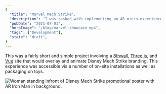 ```yaml
---
{
  "title": "Marvel Mech Strike",
  "description": "I was tasked with implementing an AR micro-experience for the sale of a new line of Marvel toys.",
  "pubDate": "2021-07-01",
  "heroImage": "/blog/marvel-showcase.mp4",
  "tags": ["Development"],
  "state": "draft",
}
---
```


This was a fairly short and simple project involving a [8thwall](https://www.8thwall.com/), 
[Three.js](https://www.threejs.org/), and [Vue](https://vuejs.org/) site that would overlay 
and animate Disney Mech Strike branding.  This experience was accessible via a number of on-site
installations as well as packaging on toys.


<Image src={PosterImage} height={1000} alt="Woman standing infront of Disney Mech Strike promotional poster with AR Iron Man in background." />
